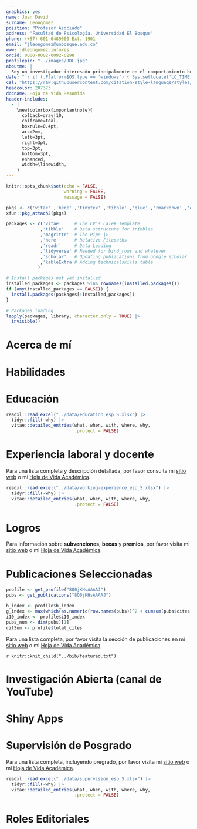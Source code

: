 ```yaml
---
graphics: yes
name: Juan David
surname: Leongómez
position: "Profesor Asociado"
address: "Facultad de Psicología, Universidad El Bosque"
phone: (+57) 601-6489000 Ext. 1901
email: "jleongomez@unbosque.edu.co"
www: jdleongomez.info/es
orcid: 0000-0002-0092-6298
profilepic: "../images/JDL.jpg"
aboutme: |
  Soy un investigador interesado principalmente en el comportamiento humano, así como en los métodos cuantitativos y la ciencia reproducible.
date: "`r if (.Platform$OS.type == 'windows') { Sys.setlocale('LC_TIME','Spanish_Spain') } else { Sys.setlocale('LC_TIME','es_CO.UTF-8') }; format(Sys.Date(), '%d de %B de %Y')`"
csl: "https://raw.githubusercontent.com/citation-style-language/styles/master/apa-cv.csl"
headcolor: 207373
docname: Hoja de Vida Resumida
header-includes:
  - |
    \newtcolorbox{importantnote}{
      colback=gray!10,
      colframe=teal,
      boxrule=0.4pt,
      arc=2mm,
      left=3pt,
      right=3pt,
      top=3pt,
      bottom=3pt,
      enhanced,
      width=\linewidth,
    }
---
```


```r
knitr::opts_chunk$set(echo = FALSE,
                      warning = FALSE,
                      message = FALSE)

pkgs <- c('vitae' ,'here' ,'tinytex' ,'tibble' ,'glue' ,'rmarkdown' ,'dplyr', 'readr' ,'yaml')
xfun::pkg_attach2(pkgs)

packages <- c('vitae'     # The CV's LaTeX Template
             ,'tibble'    # Data sctructure for tribbles
             ,'magrittr'  # The Pipe |>
             ,'here'      # Relative Filepaths
             ,'readr'     # Data Loading
             ,'tidyverse' # Needed for bind_rows and whatever
             ,'scholar'   # Updating publications from google scholar
             ,'kableExtra'# Adding technicalskills table
            )

# Install packages not yet installed
installed_packages <- packages %in% rownames(installed.packages())
if (any(installed_packages == FALSE)) {
  install.packages(packages[!installed_packages])
}

# Packages loading
lapply(packages, library, character.only = TRUE) |>
  invisible()
```

# Acerca de mí

\begin{minipage}[c]{0.88\linewidth}
\begin{small}
Soy Profesor Asociado e investigador en \href{https://jdleongomez.info/es/team/}{\textit{\textbf{EvoCo}: Laboratorio de Evolución y Comportamiento Humano}}, y líder del grupo de investigación \href{https://unbosque.portalinvestigacion.com/grupos/302}{\textit{\textbf{CODEC}: Ciencias Cognitivas y del Comportamiento}} (clasificado como \href{https://scienti.minciencias.gov.co/gruplac/jsp/visualiza/visualizagr.jsp?nro=00000000001446}{\textbf{A1}}), \href{https://www.uelbosque.edu.co/psicologia}{Facultad de Psicología}, \href{https://www.uelbosque.edu.co/}{Universidad El Bosque} en Bogotá, Colombia. También soy fundador y miembro del Consejo Directivo de \textbf{\textit{Latin American Association for Human Behavioral and Evolutionary Sciences}} (\textbf{\textit{LAAHBES}}). \par \vspace{0.4em}
\textbf{Investigación:} Mi investigación se centra en la comunicación vocal humana, la elección de pareja, la musicalidad y los efectos hormonales en el comportamiento. He publicado estudios pioneros sobre modulación vocal en contextos sociales y de cortejo.
\par \vspace{0.4em}
\textbf{Ciencia abierta:}  Me interesan los métodos cuantitativos y la programación, especialmente en \textbf{R}, como herramientas para promover la ciencia abierta y la reproducibilidad. En línea con esta preocupación, soy \href{https://rr.peercommunityin.org/about/recommenders}{recomendador} (editor asociado) en \href{https://rr.peercommunityin.org/}{Peer Community In Registered Reports}, y \textit{Data Editor} en \href{https://royalsocietypublishing.org/journal/rspb}{Proceedings of the Royal Society B}. 
\end{small}
\end{minipage} \begin{minipage}[c]{0.08\linewidth}
\begin{flushright} 
\hfill \href{https://jdleongomez.info/es/team/}{\includegraphics[width=2cm, height=2cm]{Logo_EvoCo.png}} \newline\newline \href{https://unbosque.portalinvestigacion.com/grupos/302}{\includegraphics[width=2cm, height=2cm]{Logo_CODEC.png}}
\end{flushright}
\end{minipage}

# Habilidades

\begin{cvskills}
  \cvskill
    {Programación}
    {\href{https://www.r-project.org/}{\textbf{R}} (avanzado: todo el procesamiento de datos, análisis, diagramas y tablas —e incluso esta HV— hechos en R)}

  \cvskill
    {Informes reproducibles}
    {Markdown/\href{https://rmarkdown.rstudio.com/}{R Markdown}/\href{https://quarto.org/}{Quarto} (incluyendo código  \href{https://www.latex-project.org/}{{\fontfamily{cmr}\selectfont\LaTeX}} y \href{https://html.spec.whatwg.org/}{HTML}\faHtml5). Control de versiones: \href{https://git-scm.com/}{Git} \faGit* y \href{https://github.com/JDLeongomez}{GitHub} \faGithub}

  \cvskill
    {Investigación Cuantitativa}
    {Modelado estadístico, modelos de efectos mixtos, inferencia multimodelo, \textit{machine learning}}

  \cvskill
    {Software}
    {\href{https://posit.co/products/open-source/rstudio/}{RStudio}, \href{https://code.visualstudio.com/}{Visual Studio Code}, \href{https://www.fon.hum.uva.nl/praat/}{Praat}, \href{https://www.audacityteam.org/}{Audacity}, \href{https://inkscape.org/}{InkScape}, \href{https://www.zotero.org/}{Zotero}}

  \cvskill
    {Idiomas}
    {Inglés/Español}
\end{cvskills}

# Educación

```r
readxl::read_excel("../data/education_esp_S.xlsx") |>
  tidyr::fill(-why) |>
  vitae::detailed_entries(what, when, with, where, why,
                          .protect = FALSE)
```

# Experiencia laboral y docente

Para una lista completa y descripción detallada, por favor consulta mi [sitio web](https://jdleongomez.info/es/profile/#experience) o mi [Hoja de Vida Académica](https://jdleongomez.github.io/JDL_CV/CV_esp/JDL_CV_es.pdf).

```r
readxl::read_excel("../data/working-experience_esp_S.xlsx") |>
  tidyr::fill(-why) |>
  vitae::detailed_entries(what, when, with, where, why,
                          .protect = FALSE)
```

# Logros

Para información sobre **subvenciones**, **becas** y **premios**, por favor visita mi [sitio web](https://jdleongomez.info/es/profile/#accomplishments) o mi [Hoja de Vida Académica](https://jdleongomez.github.io/JDL_CV/CV_esp/JDL_CV_es.pdf).

# Publicaciones Seleccionadas

```r
profile <- get_profile("8Q0jKHsAAAAJ")
pubs <- get_publications("8Q0jKHsAAAAJ")

h_index <- profile$h_index
g_index <- max(which(as.numeric(row.names(pubs))^2 < cumsum(pubs$cites)))
i10_index <- profile$i10_index
pubs_num <- dim(pubs)[1]
citSum <- profile$total_cites
```

\begin{tcolorbox}[enhanced,
        on line, 
        boxsep=4pt, left=0pt,right=0pt,top=0pt,bottom=0pt,
        colframe=white,colback=teal,
        hyperurl={https://scholar.google.com/citations?user=8Q0jKHsAAAAJ}]
  
\color{white}
\begin{minipage}[c]{0.195\linewidth}
  \begin{center} \begin{huge} `r h_index` \end{huge}
  \begin{small} Índice \textit{h} \end{small} \end{center} 
\end{minipage} \begin{minipage}[c]{0.195\linewidth}
  \begin{center} \begin{huge} `r g_index` \end{huge}
  \begin{small} Índice \textit{g} \end{small} \end{center}
\end{minipage} \begin{minipage}[c]{0.195\linewidth}
  \begin{center} \begin{huge} `r i10_index` \end{huge}
  \begin{small} Índice i10 \end{small} \end{center}
\end{minipage} \begin{minipage}[c]{0.195\linewidth}
  \begin{center} \begin{huge} `r pubs_num` \end{huge}
  \begin{small} Publicaciones \end{small} \end{center}
\end{minipage} \begin{minipage}[c]{0.195\linewidth}  
  \begin{center} \begin{huge} `r citSum` \end{huge} 
  \begin{small} Citas \end{small} \end{center}
\end{minipage}
\end{tcolorbox}

Para una lista completa, por favor visita la sección de publicaciones en mi [sitio web](https://jdleongomez.info/es/publication/) o mi [Hoja de Vida Académica](https://jdleongomez.github.io/JDL_CV/CV_esp/JDL_CV_es.pdf).

\begingroup
\footnotesize

\begin{importantnote}
  \textbf{Nota:} autor principal (primero o último), y/o autor de correspondencia en todas estas publicaciones.
\end{importantnote}

\setlength{\parindent}{-0.5in}
\setlength{\leftskip}{0.5in}

`r knitr::knit_child("../bib/featured.txt")`

\endgroup

# Investigación Abierta (canal de YouTube)

\begin{minipage}[c]{0.15\linewidth}
\href{https://www.youtube.com/@InvestigacionAbierta}{\includegraphics[width=2cm, height=2cm]{Logo_IA.png}}
\end{minipage} \begin{minipage}[c]{0.85\linewidth}
\textcolor{red}{\faYoutube} \href{https://www.youtube.com/@InvestigacionAbierta}{Investigación Abierta} es un canal de YouTube donde publico videos y tutoriales acerca de métodos y buenas prácticas de investigación, estadística y ciencia abierta, así como algunos programas útiles de código abierto.
\end{minipage}

# Shiny Apps

\begin{minipage}[c]{0.10\linewidth}
\href{https://jdleongomez.info/es/#shiny}{\includegraphics[width=1.5cm, height=1.74cm]{shiny_hex.png}}
\end{minipage} \begin{minipage}[c]{0.90\linewidth}
He creado algunas, pequeñas aplicaciones públicas con \href{https://shiny.posit.co/}{Shiny} en R, sobre todo por diversión o para ilustrar conceptos estadísticos. Para una lista, por favor visita mi \href{https://jdleongomez.info/es/#shiny}{sitio web}.
\end{minipage} 

# Supervisión de Posgrado

Para una lista completa, incluyendo pregrado, por favor visita mi [sitio web](https://jdleongomez.info/es/team/) o mi [Hoja de Vida Académica](https://jdleongomez.github.io/JDL_CV/CV_esp/JDL_CV_es.pdf).

```r
readxl::read_excel("../data/supervision_esp_S.xlsx") |>
  tidyr::fill(-why) |>
  vitae::detailed_entries(what, when, with, where, why,
                          .protect = FALSE)
```

# Roles Editoriales

\begin{small}
Soy \href{https://rr.peercommunityin.org/about/recommenders}{recomendador} (editor) de \href{https://rr.peercommunityin.org/}{Peer Community In Registered Reports} y recientemente fui editor invitado de un número temático en dos partes de \href{https://royalsocietypublishing.org/journal/rstb}{Philosophical Transactions B} (\href{https://royalsocietypublishing.org/toc/rstb/2021/376/1840}{Parte 1}, \href{https://royalsocietypublishing.org/toc/rstb/2022/377/1841}{Parte 2}). Fui invitado recientemente a unirme a \href{https://royalsocietypublishing.org/journal/rspb}{Proceedings of the Royal Society B} como Data Editor y soy evaluador \textit{ad-hoc} habitual de revistas como \href{https://royalsocietypublishing.org/journal/rsos}{Royal Society Open Science}, \href{https://journals.plos.org/plosone/}{PLOS ONE}, \href{https://www.sciencedirect.com/journal/evolution-and-human-behavior}{Evolution and Human Behavior}, \href{https://www.nature.com/srep/}{Scientific Reports}, \href{https://www.tandfonline.com/toc/hbas20/current}{Basic and Applied Social Psychology}, \href{https://www.journals.elsevier.com/cortex}{Cortex}, \href{https://journals.sagepub.com/home/pec}{Perception}, \href{https://journals.sagepub.com/home/evp}{Evolutionary Psychology}, y \href{https://www.frontiersin.org/journals/psychology}{Frontiers in Psychology}, donde fui \href{https://loop.frontiersin.org/people/438954/overview}{Review Editor} de la \href{https://www.frontiersin.org/journals/psychology/sections/evolutionary-psychology}{\textit{sección de Psicología Evolutiva}} entre 2018 y 2024. Mi registro verificado se puede consultar en mi perfil de \href{https://www.webofscience.com/wos/author/record/387716}{Web of Science}.
\end{small}